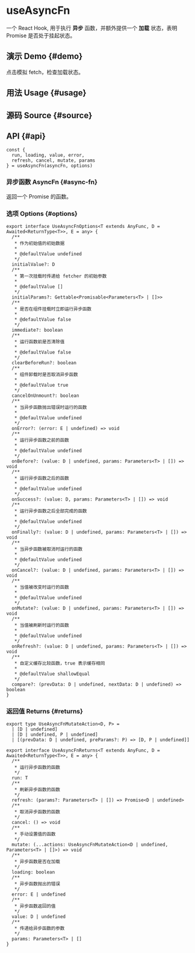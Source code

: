 # useAsyncFn


<HooksType category={frontmatter.category} />

一个 React Hook, 用于执行 **异步** 函数，并额外提供一个 **加载** 状态，表明 Promise 是否处于挂起状态。

## 演示 Demo \{#demo}

点击模拟 fetch，检查加载状态。


<App />

## 用法 Usage \{#usage}



## 源码 Source \{#source}


<Source />

## API \{#api}

```tsx
const {
  run, loading, value, error,
  refresh, cancel, mutate, params
} = useAsyncFn(asyncFn, options)
```

### 异步函数 AsyncFn \{#async-fn}

返回一个 Promise 的函数。

### 选项 Options \{#options}

```tsx
export interface UseAsyncFnOptions<T extends AnyFunc, D = Awaited<ReturnType<T>>, E = any> {
  /**
   * 作为初始值的初始数据
   *
   * @defaultValue undefined
   */
  initialValue?: D
  /**
   * 第一次挂载时传递给 fetcher 的初始参数
   *
   * @defaultValue []
   */
  initialParams?: Gettable<Promisable<Parameters<T> | []>>
  /**
   * 是否在组件挂载时立即运行异步函数
   *
   * @defaultValue false
   */
  immediate?: boolean
  /**
   * 运行函数前是否清除值
   *
   * @defaultValue false
   */
  clearBeforeRun?: boolean
  /**
   * 组件卸载时是否取消异步函数
   *
   * @defaultValue true
   */
  cancelOnUnmount?: boolean
  /**
   * 当异步函数抛出错误时运行的函数
   *
   * @defaultValue undefined
   */
  onError?: (error: E | undefined) => void
  /**
   * 运行异步函数之前的函数
   *
   * @defaultValue undefined
   */
  onBefore?: (value: D | undefined, params: Parameters<T> | []) => void
  /**
   * 运行异步函数之后的函数
   *
   * @defaultValue undefined
   */
  onSuccess?: (value: D, params: Parameters<T> | []) => void
  /**
   * 运行异步函数之后全部完成的函数
   *
   * @defaultValue undefined
   */
  onFinally?: (value: D | undefined, params: Parameters<T> | []) => void
  /**
   * 当异步函数被取消时运行的函数
   *
   * @defaultValue undefined
   */
  onCancel?: (value: D | undefined, params: Parameters<T> | []) => void
  /**
   * 当值被改变时运行的函数
   *
   * @defaultValue undefined
   */
  onMutate?: (value: D | undefined, params: Parameters<T> | []) => void
  /**
   * 当值被刷新时运行的函数
   *
   * @defaultValue undefined
   */
  onRefresh?: (value: D | undefined, params: Parameters<T> | []) => void
  /**
   * 自定义缓存比较函数，true 表示缓存相同
   *
   * @defaultValue shallowEqual
   */
  compare?: (prevData: D | undefined, nextData: D | undefined) => boolean
}
```

### 返回值 Returns \{#returns}

```tsx
export type UseAsyncFnMutateAction<D, P> =
  | [D | undefined]
  | [D | undefined, P | undefined]
  | [(prevData: D | undefined, preParams?: P) => [D, P | undefined]]

export interface UseAsyncFnReturns<T extends AnyFunc, D = Awaited<ReturnType<T>>, E = any> {
  /**
   * 运行异步函数的函数
   */
  run: T
  /**
   * 刷新异步函数的函数
   */
  refresh: (params?: Parameters<T> | []) => Promise<D | undefined>
  /**
   * 取消异步函数的函数
   */
  cancel: () => void
  /**
   * 手动设置值的函数
   */
  mutate: (...actions: UseAsyncFnMutateAction<D | undefined, Parameters<T> | []>) => void
  /**
   * 异步函数是否在加载
   */
  loading: boolean
  /**
   * 异步函数抛出的错误
   */
  error: E | undefined
  /**
   * 异步函数返回的值
   */
  value: D | undefined
  /**
   * 传递给异步函数的参数
   */
  params: Parameters<T> | []
}
```
